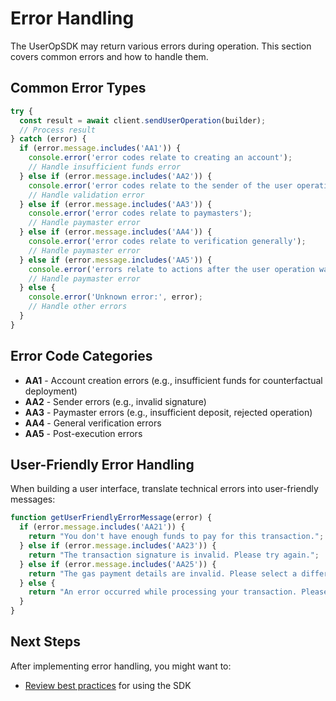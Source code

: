 

# Error Handling

The UserOpSDK may return various errors during operation. This section covers common errors and how to handle them.

## Common Error Types

```typescript
try {
  const result = await client.sendUserOperation(builder);
  // Process result
} catch (error) {
  if (error.message.includes('AA1')) {
    console.error('error codes relate to creating an account');
    // Handle insufficient funds error
  } else if (error.message.includes('AA2')) {
    console.error('error codes relate to the sender of the user operation');
    // Handle validation error
  } else if (error.message.includes('AA3')) {
    console.error('error codes relate to paymasters');
    // Handle paymaster error
  } else if (error.message.includes('AA4')) {
    console.error('error codes relate to verification generally');
    // Handle paymaster error
  } else if (error.message.includes('AA5')) {
    console.error('errors relate to actions after the user operation was executed');
    // Handle paymaster error
  } else {
    console.error('Unknown error:', error);
    // Handle other errors
  }
}
```

## Error Code Categories

- **AA1** - Account creation errors (e.g., insufficient funds for counterfactual deployment)
- **AA2** - Sender errors (e.g., invalid signature)
- **AA3** - Paymaster errors (e.g., insufficient deposit, rejected operation)
- **AA4** - General verification errors
- **AA5** - Post-execution errors

## User-Friendly Error Handling

When building a user interface, translate technical errors into user-friendly messages:

```typescript
function getUserFriendlyErrorMessage(error) {
  if (error.message.includes('AA21')) {
    return "You don't have enough funds to pay for this transaction.";
  } else if (error.message.includes('AA23')) {
    return "The transaction signature is invalid. Please try again.";
  } else if (error.message.includes('AA25')) {
    return "The gas payment details are invalid. Please select a different payment option.";
  } else {
    return "An error occurred while processing your transaction. Please try again.";
  }
}
```

## Next Steps

After implementing error handling, you might want to:
- [Review best practices](/en/developer-tools/user-op-sdk/best-practices) for using the SDK



<PageFeedback path="/en/developer-tools/user-op-sdk/error-handling" />
